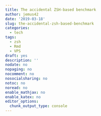 ```yaml
---
title: The accidental ZSH-based benchmark
author: jemus42
date: '2019-03-18'
slug: the-accidental-zsh-based-benchmark
categories:
  - tech
tags:
  - zsh
  - Rmd
  - VPS
draft: yes
description: ''
nodate: no
nopaging: no
nocomment: no
nosocialsharing: no
notoc: no
noread: no
enable_mathjax: no
enable_katex: no
editor_options:
  chunk_output_type: console
---
```

